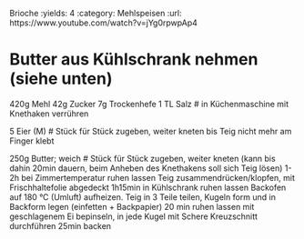 Brioche
:yields: 4
:category: Mehlspeisen
:url: https://www.youtube.com/watch?v=jYg0rpwpAp4

# Butter aus Kühlschrank nehmen (siehe unten)
420g Mehl
42g Zucker
7g Trockenhefe
1 TL Salz
# in Küchenmaschine mit Knethaken verrühren

5 Eier (M)
# Stück für Stück zugeben, weiter kneten bis Teig nicht mehr am Finger klebt

250g Butter; weich
# Stück für Stück zugeben, weiter kneten (kann bis dahin 20min dauern, beim Anheben des Knethakens soll sich Teig lösen)
  1-2h bei Zimmertemperatur ruhen lassen
  Teig zusammendrücken/klopfen, mit Frischhaltefolie abgedeckt 1h15min in Kühlschrank ruhen lassen
  Backofen auf 180 °C (Umluft) aufheizen.
  Teig in 3 Teile teilen, Kugeln form und in Backform legen (einfetten + Backpapier)
  20 min ruhen lassen
  mit geschlagenem Ei bepinseln, in jede Kugel mit Schere Kreuzschnitt durchführen
  25min backen
